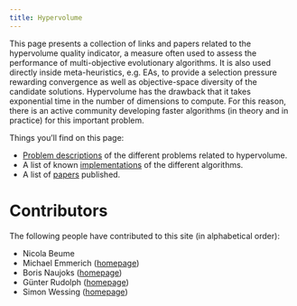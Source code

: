 ```yaml
---
title: Hypervolume
---
```


This page presents a collection of links and papers related to the hypervolume quality indicator, a measure often used to assess the performance of multi-objective evolutionary algorithms.
It is also used directly inside meta-heuristics, e.g. EAs, to provide a selection pressure rewarding convergence as well as objective-space diversity of the candidate solutions.
Hypervolume has the drawback that it takes exponential time in the number of dimensions to compute.
For this reason, there is an active community developing faster algorithms (in theory and in practice) for this important problem.

Things you'll find on this page:

* [Problem descriptions](problem-descriptions.qmd) of the different problems related to hypervolume.
* A list of known [implementations](software.qmd) of the different algorithms.
* A list of [papers](bibliography.qmd) published.

# Contributors

The following people have contributed to this site (in alphabetical order):

* Nicola Beume
* Michael Emmerich ([homepage](https://www.universiteitleiden.nl/en/staffmembers/michael-emmerich))
* Boris Naujoks  ([homepage](https://www.th-koeln.de/personen/boris.naujoks/))
* Günter Rudolph ([homepage](https://ls11-www.cs.tu-dortmund.de/people/rudolph/))
* Simon Wessing ([homepage](https://www.simonwessing.de/))

